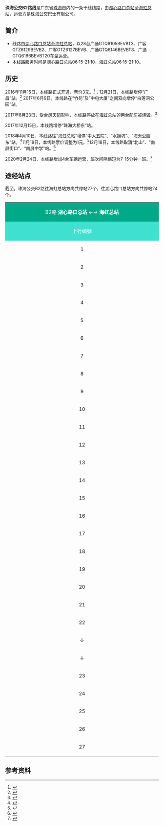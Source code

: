 
{{Infobox Bus Route
| number=珠海公交B2路线<br><small>Zhuhai Bus Route B2</small>
| image=
| operator=[[珠海公交巴士有限公司|珠海公交巴士有限公司]] 
| garage=金湾分公司、前山分公司
| length=34.2km
| via=百货公司、吉大、兰埔、广昌
| time=75分钟
| start=[[湖心路口总站|湖心路口总站]]
| end=[[海虹总站|海虹总站]]
| level=湖心路口总站06:15-21:10
| level1=海虹总站06:15-21:10
| frequency=7-15分钟
| vehicle={{珠海巴士车型|名称=GTQ6105BEVBT3}}、<br>{{珠海巴士车型|名称=GTZ6129BEVB2}}、<br>{{珠海巴士车型|名称=GTZ6127BEVB}}、<br>{{珠海巴士车型|名称=GTQ6146BEVBT8}}、<br>{{珠海巴士车型|名称=GTQ6186BEVBT20}}
| Fare=¥1.0
| bgcolor=blue
| fontcolor=white
}}
'''珠海公交B2路线'''是广东省[[珠海市|珠海市]]内的一条干线线路，由[[湖心路口总站|湖心路口总站]]至[[海虹总站|海虹总站]]，运营方是珠海公交巴士有限公司。
== 简介 ==
* 线路由[[湖心路口总站|湖心路口总站]]至[[海虹总站|海虹总站]]，以28台广通GTQ6105BEVBT3、广客GTZ6129BEVB2、广客GTZ6127BEVB、广通GTQ6146BEVBT8、广通GTQ6186BEVBT20车型运营。
* 本线路服务时间是[[湖心路口总站|湖心路口总站]]06:15-21:10，[[海虹总站|海虹总站]]06:15-21:10。

==历史==
2016年11月15日，本线路正式开通，票价3元。<ref>{{Cite web|title=15日起珠海湖心路口新开多条公交线- 珠海本地宝|url=http://zh.bendibao.com/news/20161114/44248.shtm|accessdate=2020-09-03|work=zh.bendibao.com}}</ref>；12月21日，本线路增停“广昌”站。<ref>{{Cite web|title=珠海本月21日多条跨区公交线路调整|url=http://static.nfapp.southcn.com/content/201612/19/c219673.html|accessdate=2020-09-03|work=static.nfapp.southcn.com|language=zh-cn}}</ref>
2017年6月9日，本线路在“竹苑”及“中电大厦”之间双向增停“白莲洞公园”站。

2017年8月23日，受[[台风天鸽|台风天鸽]]影响，本线路停放在海虹总站的两台配车被烧毁。<ref>{{Cite web|title=宋楠：疑台风天鸽引珠海银隆钛酸锂电动大巴“自燃”-手机新浪汽车|url=https://auto.sina.cn/mp/w/2017-08-23/detail-ifykiqfe1034131.d.html|accessdate=2020-09-03|work=auto.sina.cn}}</ref>

2017年12月15日，本线路增停“珠海大桥东”站。

2018年4月10日，本线路往“海虹总站”增停“中大五院”、“水拥坑”、“海天公园东”站。<ref>{{Cite web|title=10日起，珠海多条公交线路优化调整，进一步方便市民公交出行-看点快报|url=https://kuaibao.qq.com/s/20180408A1517L00?refer=spider|accessdate=2020-09-03|work=kuaibao.qq.com}}</ref>11月18日，本线路票价调整为1元。<ref>{{Cite web|title=重磅！珠海公交全部降至1元_珠海新闻_南方网|url=http://zh.southcn.com/content/2018-11/17/content_184118779.htm|accessdate=2020-09-03|work=zh.southcn.com|archive-date=2020-07-22|archive-url=https://web.archive.org/web/20200722031432/http://zh.southcn.com/content/2018-11/17/content_184118779.htm|dead-url=no}}</ref>12月18日，本线路取消“北山”、“南屏街口”、“南屏中学”站。<ref>{{Cite web|title=珠海公交18日起，开通826路东西部特快公交，与珠海经济特区一起腾飞_南水|url=http://www.sohu.com/a/282032187_120065099|accessdate=2020-09-03|work=www.sohu.com|language=en}}</ref>

2020年2月24日，本线路增加4台车辆运营，班次间隔缩短为7-15分钟一班。<ref>{{Cite web|title=24日起珠海187条公交全面恢复运营-新华网|url=http://m.xinhuanet.com/gd/2020-02/24/c_1125616386.htm|accessdate=2020-09-03|work=m.xinhuanet.com|archive-date=2020-07-25|archive-url=https://web.archive.org/web/20200725111332/http://m.xinhuanet.com/gd/2020-02/24/c_1125616386.htm|dead-url=no}}</ref>

==途经站点==
截至{{Today}}，珠海公交B2路往海虹总站方向共停站27个，往湖心路口总站方向共停站24个。
{| border="1" cellpadding="4" cellspacing="0" style="margin: 1em 1em 1em 0; background: #F9F9F9; border: 1px #AAA solid; border-collapse: collapse; font-size: 100%;"
|-
| colspan="3" style="background:#00AA88 ;color:white" align="center" | B2路 '''湖心路口总站''' ←→ '''海虹总站'''
|-
! style="background: #40E0D0; color:white" align=center width=25% bgcolor="silver" | 上行编號
! style="background: #00FFFF ; color:black" align="center" width="50%" bgcolor="silver" | 站名
! style="background: #40E0D0; color:white" align=center width=25% bgcolor="silver" | 下行编號
|-
|align="center"|1
|align="center"|湖心路口总站
|align="center"|24
|-
|align="center"|2
|align="center"|湖心路口
|align="center"|↑
|-
|align="center"|3
|align="center"|灯笼路口
|align="center"|23
|-
|align="center"|4
|align="center"|珠海大桥东
|align="center"|22
|-
|align="center"|5
|align="center"|均昌（奔图科技）
|align="center"|21
|-
|align="center"|6
|align="center"|广昌
|align="center"|20
|-
|align="center"|7
|align="center"|广生
|align="center"|19
|-
|align="center"|8
|align="center"|华发新城
|align="center"|18
|-
|align="center"|9
|align="center"|白石（银石雅园）
|align="center"|17
|-
|align="center"|10
|align="center"|兰埔（富华里）
|align="center"|16
|-
|align="center"|11
|align="center"|竹苑
|align="center"|15
|-
|align="center"|12
|align="center"|白莲洞公园
|align="center"|14
|-
|align="center"|13
|align="center"|中电大厦
|align="center"|13
|-
|align="center"|14
|align="center"|吉大
|align="center"|12
|-
|align="center"|15
|align="center"|九洲城
|align="center"|11
|-
|align="center"|16
|align="center"|海滨公园
|align="center"|10
|-
|align="center"|17
|align="center"|望海楼
|align="center"|9
|-
|align="center"|18
|align="center"|公积金中心
|align="center"|8
|-
|align="center"|19
|align="center"|湾仔沙
|align="center"|7
|-
|align="center"|20
|align="center"|百货公司
|align="center"|6
|-
|align="center"|21
|align="center"|邮政大厦
|align="center"|5
|-
|align="center"|22
|align="center"|凤凰北
|align="center"|4
|-
|align="center"|↓
|align="center"|燃气集团
|align="center"|3
|-
|align="center"|↓
|align="center"|北堤
|align="center"|2
|-
|align="center"|23
|align="center"|华子石东
|align="center"|↑
|-
|align="center"|24
|align="center"|中大五院
|align="center"|↑
|-
|align="center"|25
|align="center"|水拥坑（海天公园）
|align="center"|↑
|-
|align="center"|26
|align="center"|海天公园东
|align="center"|↑
|-
|align="center"|27
|align="center"|海虹总站
|align="center"|1
|}

==参考资料==
{{reflist}}
{{珠海公交路线一览表}}